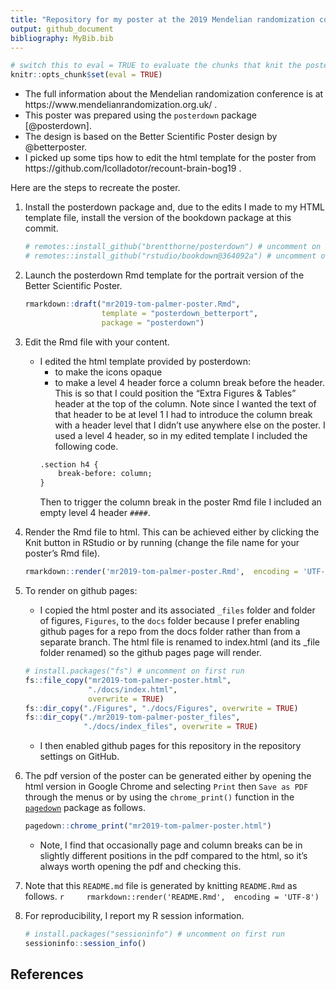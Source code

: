 ```yaml
---
title: "Repository for my poster at the 2019 Mendelian randomization conference"
output: github_document
bibliography: MyBib.bib
---
```


```r
# switch this to eval = TRUE to evaluate the chunks that knit the poster and save the pdf
knitr::opts_chunk$set(eval = TRUE)
```

* The full information about the Mendelian randomization conference is at https://www.mendelianrandomization.org.uk/ .
* This poster was prepared using the `posterdown` package [@posterdown].
* The design is based on the Better Scientific Poster design by @betterposter.
* I picked up some tips how to edit the html template for the poster from https://github.com/lcolladotor/recount-brain-bog19 .

Here are the steps to recreate the poster.

1. Install the posterdown package and, due to the edits I made to my HTML template file, install the version of the bookdown package at this commit.

    ```r
    # remotes::install_github("brentthorne/posterdown") # uncomment on first run
    # remotes::install_github("rstudio/bookdown@364092a") # uncomment on first run
    ```

1. Launch the posterdown Rmd template for the portrait version of the Better Scientific Poster.

    ```r
    rmarkdown::draft("mr2019-tom-palmer-poster.Rmd", 
                     template = "posterdown_betterport", 
                     package = "posterdown")
    ```

1. Edit the Rmd file with your content.

    * I edited the html template provided by posterdown:
        - to make the icons opaque
        - to make a level 4 header force a column break before the header. This is so that I could position the "Extra Figures & Tables" header at the top of the column. Note since I wanted the text of that header to be at level 1 I had to introduce the column break with a header level that I didn't use anywhere else on the poster. I used a level 4 header, so in my edited template I included the following code.
        ```html
        .section h4 {
            break-before: column;
        }
        ```
        Then to trigger the column break in the poster Rmd file I included an empty level 4 header `#### `.

1. Render the Rmd file to html. This can be achieved either by clicking the Knit button in RStudio or by running (change the file name for your poster's Rmd file).

    ```r
    rmarkdown::render('mr2019-tom-palmer-poster.Rmd',  encoding = 'UTF-8')
    ```

1. To render on github pages:

    * I copied the html poster and its associated `_files` folder and folder of figures, `Figures`, to the `docs` folder because I prefer enabling github pages for a repo from the docs folder rather than from a separate branch. The html file is renamed to index.html (and its _file folder renamed) so the github pages page will render.
    ```r
    # install.packages("fs") # uncomment on first run
    fs::file_copy("mr2019-tom-palmer-poster.html",
                  "./docs/index.html",
                  overwrite = TRUE)
    fs::dir_copy("./Figures", "./docs/Figures", overwrite = TRUE)
    fs::dir_copy("./mr2019-tom-palmer-poster_files", 
                 "./docs/index_files", overwrite = TRUE)
    ```

    * I then enabled github pages for this repository in the repository settings on GitHub.

1. The pdf version of the poster can be generated either by opening the html version in Google Chrome and selecting `Print` then `Save as PDF` through the menus or by using the `chrome_print()` function in the [`pagedown`](https://github.com/rstudio/pagedown) package as follows.

    ```r
    pagedown::chrome_print("mr2019-tom-palmer-poster.html")
    ```

    * Note, I find that occasionally page and column breaks can be in slightly different positions in the pdf compared to the html, so it's always worth opening the pdf and checking this.

1. Note that this `README.md` file is generated by knitting `README.Rmd` as follows.
    ```r
    rmarkdown::render('README.Rmd',  encoding = 'UTF-8')
    ```

1. For reproducibility, I report my R session information.

    ```r
    # install.packages("sessioninfo") # uncomment on first run
    sessioninfo::session_info()
    ```

## References